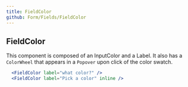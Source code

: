 ```yaml
---
title: FieldColor
github: Form/Fields/FieldColor
---
```


## FieldColor

This component is composed of an InputColor and a Label. It also has a `ColorWheel` that appears in a `Popover` upon click of the color swatch.

```jsx
  <FieldColor label="what color?" />
  <FieldColor label="Pick a color" inline />
```
